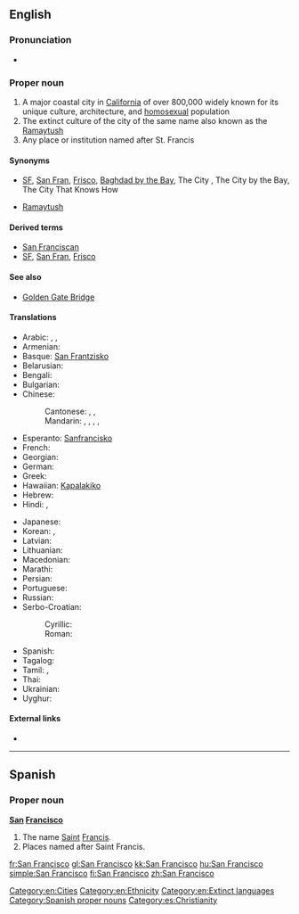 ==English==
{{wikipedia|dab=San Francisco (disambiguation)|San Franscisco}}
{{wikipedia|San Francisco|San Francisco (US city)}}

===Pronunciation===
* {{IPA|/ˌsæn frənˈsɪskoʊ/|/ˌsæn frænˈsɪskoʊ/|lang=en}}

===Proper noun===
{{en-proper noun|head=[[San]] [[Francisco]]}}

# A major coastal city in [[California]] of over 800,000 widely known for its unique culture, architecture, and [[homosexual]] population
# The extinct culture of the city of the same name also known as the [[Ramaytush]]
# Any place or institution named after St. Francis

====Synonyms====
* {{sense|city}} [[SF]], [[San Fran]], [[Frisco]], [[Baghdad by the Bay]], The City {{qualifier|Northern CA and Western NV only}}, The City by the Bay, The City That Knows How {{qualifier|dated}}
* {{sense|native people, native language}} [[Ramaytush]]

====Derived terms====
* [[San Franciscan]]
* [[SF]], [[San Fran]], [[Frisco]]

====See also====
* [[Golden Gate Bridge]]

====Translations====
{{trans-top|San Francisco, California city}}
* Arabic: {{t-|ar|سان فرانسسكو|m|tr=san faransisku}}, {{t-|ar|سان فرانسيسكو|m|tr=san faransisku}}, {{t-|ar|سان فرنسسكو|m|tr=san faransisku}}
* Armenian: {{t-|hy|Սան Ֆրանցիսկո|tr=San Francʿisko|sc=Armn}}
* Basque: [[San Frantzisko]]
* Belarusian: {{t-|be|Сан-Францыска|m|tr=San-Francýska|sc=Cyrl}}
* Bengali: {{t-|bn|সানফ্রান্সিস্কো|tr=sanphransisko|sc=Beng}}
* Bulgarian: {{t-|bg|Сан Франциско|tr=San Francísko}}
* Chinese:
*: Cantonese: {{tø|yue|舊金山|sc=Hant}} , {{tø|yue|旧金山|tr=gau6 gam1 saan1|sc=Hant}}, {{tø|yue|三蕃市|tr=saam1 faan4 si5|sc=Hant}}
*: Mandarin: {{t|cmn|舊金山|sc=Hani}}, {{t|cmn|旧金山|tr=Jiùjīnshān|sc=Hani}}, {{t|cmn|聖弗朗西斯科|sc=Hani}}, {{t|cmn|圣弗朗西斯科|tr=Shèngfúlǎngxīsīkē|sc=Hani}}, {{t|cmn|三藩市|tr=Sānfānshì|sc=Hani}}
* Esperanto: [[Sanfrancisko]]
* French: {{t+|fr|San Francisco|m}}
* Georgian: {{t-|ka|სან-ფრანცისკო|tr=san-p'ranc'isko|sc=Geor}}
* German: {{t-|de|San Francisco|n}}
* Greek: {{t-|el|Σαν Φρανσίσκο|n|tr=San Fransísko}}
* Hawaiian: [[Kapalakiko]]
* Hebrew: {{t-|he|סן פרנסיסקו|m|tr=san fransisko}}
* Hindi: {{t-|hi|सैनफ़्रान्सिस्को|tr=sainfrānsisko}}, {{t-|hi|सैन फ़्रांसिस्को|tr=sain frānsisko|sc=Deva}}
{{trans-mid}}
* Japanese: {{t-|ja|サンフランシスコ|tr=Sanfuranshisuko}}
* Korean: {{t+|ko|샌프란시스코|tr=Senpeuransiseuko|sc=Hang}}, {{t-|ko|산프란시스코|tr=Sanpeuransiseuko|sc=Hang}}
* Latvian: {{t-|lv|Sanfrancisko}}
* Lithuanian: {{t-|lt|San Franciskas}}
* Macedonian: {{t-|mk|Сан Франциско|m|tr=San Francísko|sc=Cyrl}}
* Marathi: {{t-|mr|सॅन फ्रान्सिस्को|n|tr=sǎna frānsisko|sc=Deva}}
* Persian: {{t-|fa|سان فرانسیسکو|tr=sân frânsisko}}
* Portuguese: {{t+|pt|São Francisco}}
* Russian: {{t-|ru|Сан-Франциско|m|tr=San-Francísko}} {{indeclinable}}
* Serbo-Croatian:
*: Cyrillic: {{t-|sh|Сан Франциско|m}}
*: Roman: {{t-|sh|San Francisko|m}}
* Spanish: {{t-|es|San Francisco|m}}
* Tagalog: {{t-|tl|San Pransisko}}
* Tamil: {{t-|ta|சான்பிரான்சிஸ்கோ|tr=cāṉpirāṉciskō|sc=Taml}}, {{t-|ta|ஸான்பிரான்சிஸ்கோ|tr=sāṉpirāṉciskō|sc=Taml}}
* Thai: {{t-|th|ซานฟรานซิสโก|tr=saanfraansítgoh}}
* Ukrainian: {{t-|uk|Сан-Франциско|m|tr=San-Francýsko|sc=Cyrl}}
* Uyghur: {{t-|ug|ﺳﺎﻥ ﻓﺮﺍﻧﺴﯩﺴﻜﻮ|tr=san fransisko|sc=ug-Arab}}
{{trans-bottom}}

====External links====
* {{ethnologue|lang=San Francisco|code=cst}}

[[Category:en:Cities]]
[[Category:en:Ethnicity]]
[[Category:en:Extinct languages]]

----

==Spanish==

===Proper noun===
{{wikipedia|Saint Francis}}
'''[[san|San]] [[Francisco]]'''

# The name [[Saint]] [[Francis]].
# Places named after Saint Francis.

[[Category:Spanish proper nouns]]
[[Category:es:Christianity]]

[[fr:San Francisco]]
[[gl:San Francisco]]
[[kk:San Francisco]]
[[hu:San Francisco]]
[[simple:San Francisco]]
[[fi:San Francisco]]
[[zh:San Francisco]]